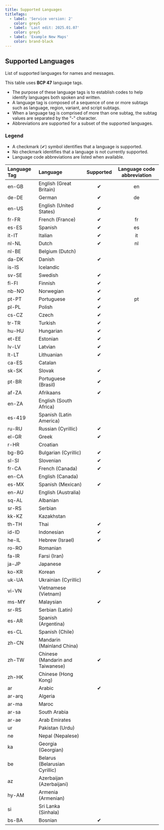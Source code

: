 ```yaml
---
title: Supported Languages
titleTags:
  - label: 'Service version: 2'
    color: grey5
  - label: 'Last edit: 2025.01.07'
    color: grey5
  - label: 'Example New Maps'
    color: brand-black 
---
```


## Supported Languages

List of supported languages for names and messages.

This table uses **BCP 47** language tags.
- The purpose of these language tags is to establish codes to help identify languages both spoken and written. 
- A language tag is composed of a sequence of one or more subtags such as language, region, variant, and script subtags. 
- When a language tag is comprised of more than one subtag, the subtag values are separated by the "-" character.
- Abbreviations are supported for a subset of the supported languages.

### Legend  
- A checkmark (✔) symbol identifies that a language is supported.
- No checkmark identifies that a language is not currently supported.
- Language code abbreviations are listed when available.

|Language Tag|Language|Supported|Language code abbreviation|
|:----|:----|:----:|:----:|
|en-GB|English (Great Britain)|✔|en|
|de-DE|German|✔|de|
|en-US|English (United States)|✔||
|fr-FR|French (France)|✔|fr|
|es-ES|Spanish|✔|es|
|it-IT|Italian|✔|it|
|nl-NL|Dutch|✔|nl|
|nl-BE|Belgium (Dutch)|||
|da-DK|Danish|✔||
|is-IS|Icelandic|||
|sv-SE|Swedish|✔||
|fi-FI|Finnish|✔||
|nb-NO|Norwegian|✔||
|pt-PT|Portuguese|✔|pt|
|pl-PL|Polish|✔||
|cs-CZ|Czech|✔||
|tr-TR|Turkish|✔||
|hu-HU|Hungarian|✔||
|et-EE|Estonian|✔||
|lv-LV|Latvian|✔||
|lt-LT|Lithuanian|✔||
|ca-ES|Catalan|||
|sk-SK|Slovak|✔||
|pt-BR|Portuguese (Brasil)|✔||
|af-ZA|Afrikaans|✔||
|en-ZA|English (South Africa)|||
|es-419|Spanish (Latin America)||
|ru-RU|Russian (Cyrillic)|✔||
|el-GR|Greek|✔||
|r-HR|Croatian|||
|bg-BG|Bulgarian (Cyrillic)|✔||
|sl-SI|Slovenian|✔||
|fr-CA|French (Canada)|✔||
|en-CA|English (Canada)|||
|es-MX|Spanish (Mexican)|✔||
|en-AU|English (Australia)|||
|sq-AL|Albanian|||
|sr-RS|Serbian|||
|kk-KZ|Kazakhstan|||
|th-TH|Thai|✔||
|id-ID|Indonesian|✔||
|he-IL|Hebrew (Israel)|✔||
|ro-RO|Romanian|||
|fa-IR|Farsi (Iran)|||
|ja-JP|Japanese|||
|ko-KR|Korean|✔||
|uk-UA|Ukrainian (Cyrillic)|||
|vi-VN|Vietnamese (Vietnam)|||
|ms-MY|Malaysian|✔||
|sr-RS|Serbian (Latin)|||
|es-AR|Spanish (Argentina)|||
|es-CL|Spanish (Chile)|||
|zh-CN|Mandarin (Mainland China)|||
|zh-TW|Chinese (Mandarin and Taiwanese)|✔||
|zh-HK|Chinese (Hong Kong)|||
|ar|Arabic|✔||
|ar-arq|Algeria|||
|ar-ma|Maroc|||
|ar-sa|South Arabia|||
|ar-ae|Arab Emirates|||
|ur|Pakistan (Urdu)|||
|ne|Nepal (Nepalese)|||
|ka|Georgia (Georgian)|||
|be|Belarus (Belarusian Cyrillic)|||
|az|Azerbaijan (Azerbaijani)|||
|hy-AM|Armenia (Armenian)|||
|si|Sri Lanka (Sinhala)|||
|bs-BA|Bosnian|✔||
